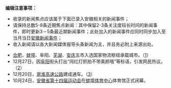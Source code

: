 <noinclude>  
'''编辑注意事项：'''
* 收录的新闻焦点应该属于下面已录入安徽相关的新闻事件；
* 请保持总数5-8条近期焦点新闻：其中保留2-3条关注度较长时间的新闻事件，即时更新3－5条最近期新闻事件；此处加入的新闻事件应同时同步加入至当月当日[[Portal:安徽新闻动态|安徽新闻事件]]；
* 收入新闻请以各大新闻媒体报导头条新闻为主，并且务必附上来源出处。
{{Portal:Chinanews-brow}}
</noinclude>
<div style="float:right;margin:0.5em 0.5em 0.5em 0;"></div>
*[[合肥|合肥]]、[[蚌埠|蚌埠]]、阜阳、[[芜湖|芜湖]]、[[安庆|安庆]]五市入选国家物流枢纽承载城市。（[http://ah.anhuinews.com/system/2018/12/29/008045103.shtml]）
*12月27日，因[[阜阳|阜阳]]街头打出“闯红灯抓拍不带美颜哦”等标语，引发网民热议。（[http://ah.anhuinews.com/system/2018/12/29/008045147.shtml]）
*12月20日，[[滁淮高速公路|滁淮高速公路]]建成通车。（[http://www.ahwang.cn/anhui/20181221/1840280.shtml]）
*10月24日，[[安徽省第十四届运动会|安徽省第十四届运动会]]在[[蚌埠体育中心|蚌埠体育中心]]体育馆正式闭幕。